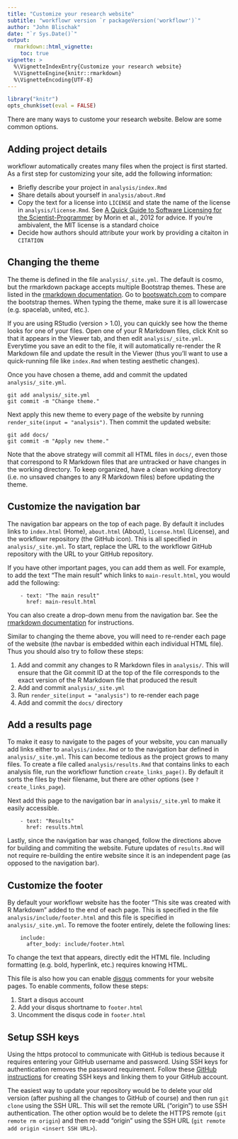 ```yaml
---
title: "Customize your research website"
subtitle: "workflowr version `r packageVersion('workflowr')`"
author: "John Blischak"
date: "`r Sys.Date()`"
output:
  rmarkdown::html_vignette:
    toc: true
vignette: >
  %\VignetteIndexEntry{Customize your research website}
  %\VignetteEngine{knitr::rmarkdown}
  %\VignetteEncoding{UTF-8}
---
```


```r
library("knitr")
opts_chunk$set(eval = FALSE)
```

There are many ways to custome your research website. Below are some common
options.

## Adding project details

workflowr automatically creates many files when the project is first started. As
a first step for customizing your site, add the following information:

* Briefly describe your project in `analysis/index.Rmd`
* Share details about yourself in `analysis/about.Rmd`
* Copy the text for a license into `LICENSE` and state the name of the license in `analysis/license.Rmd`. See [A Quick Guide to Software Licensing for the Scientist-Programmer](http://journals.plos.org/ploscompbiol/article?id=10.1371/journal.pcbi.1002598) by Morin et al., 2012 for advice. If you're ambivalent, the MIT license is a standard choice
* Decide how authors should attribute your work by providing a citaiton in `CITATION`

## Changing the theme

The theme is defined in the file `analysis/_site.yml`. The default is cosmo, but
the rmarkdown package accepts multiple Bootstrap themes. These are listed in the
[rmarkdown documentation][rmd-themes]. Go to 
[bootswatch.com](http://bootswatch.com/) to compare the bootstrap themes. When
typing the theme, make sure it is all lowercase (e.g. spacelab, united, etc.).

If you are using RStudio (version > 1.0), you can quickly see how the theme
looks for one of your files. Open one of your R Markdown files, click Knit so
that it appears in the Viewer tab, and then edit `analysis/_site.yml`. Everytime
you save an edit to the file, it will automatically re-render the R Markdown
file and update the result in the Viewer (thus you'll want to use a
quick-running file like `index.Rmd` when testing aesthetic changes).

Once you have chosen a theme, add and commit the updated `analysis/_site.yml`.

```
git add analysis/_site.yml
git commit -m "Change theme."
```

Next apply this new theme to every page of the website by running `render_site(input = "analysis")`. Then commit the updated website:

```
git add docs/
git commit -m "Apply new theme."
```

Note that the above strategy will commit all HTML files in `docs/`, even those
that correspond to R Markdown files that are untracked or have changes in the
working directory. To keep organized, have a clean working directory (i.e. no
unsaved changes to any R Markdown files) before updating the theme.

[rmd-themes]: http://rmarkdown.rstudio.com/html_document_format.html#appearance_and_style

## Customize the navigation bar

The navigation bar appears on the top of each page. By default it includes links
to `index.html` (Home), `about.html` (About), `license.html` (License), and the 
workflowr repository (the GitHub icon). This is all specified in
`analysis/_site.yml`. To start, replace the URL to the workflowr GitHub
repository with the URL to your GitHub repository.

If you have other important pages, you can add them as well. For example, to add
the text "The main result" which links to `main-result.html`, you would add the
following:

```
    - text: "The main result"
      href: main-result.html
```

You can also create a drop-down menu from the navigation bar. See the [rmarkdown
documentation][navbar] for instructions.

Similar to changing the theme above, you will need to re-render each page of the
website (the navbar is embedded within each individual HTML file). Thus you
should also try to follow these steps:

1. Add and commit any changes to R Markdown files in `analysis/`. This will ensure that the Git commit ID at the top of the file corresponds to the exact version of the R Markdown file that produced the result
1. Add and commit `analysis/_site.yml`
1. Run `render_site(input = "analysis")` to re-render each page
1. Add and commit the `docs/` directory

[navbar]: http://rmarkdown.rstudio.com/rmarkdown_websites.html#site_navigation

## Add a results page

To make it easy to navigate to the pages of your website, you can manually add 
links either to `analysis/index.Rmd` or to the navigation bar defined in 
`analysis/_site.yml`. This can become tedious as the project grows to many 
files. To create a file called `analysis/results.Rmd` that contains links to 
each analysis file, run the workflowr function `create_links_page()`. By default
it sorts the files by their filename, but there are other options (see
`?create_links_page`).

Next add this page to the navigation bar in `analysis/_site.yml` to make it
easily accessible.

```
    - text: "Results"
      href: results.html
```

Lastly, since the navigation bar was changed, follow the directions above for 
building and commiting the website. Future updates of `results.Rmd` will not
require re-building the entire website since it is an independent page (as
opposed to the navigation bar).

## Customize the footer

By default your workflowr website has the footer "This site was created with R
Markdown" added to the end of each page. This is specified in the file `analysis/include/footer.html` and this file is specified in `analysis/_site.yml`. To remove the footer entirely, delete the following lines:

```
    include:
      after_body: include/footer.html
```

To change the text that appears, directly edit the HTML file. Including
formatting (e.g. bold, hyperlink, etc.) requires knowing HTML.

This file is also how you can enable [disqus](https://disqus.com/) comments for
your website pages. To enable comments, follow these steps:

1. Start a disqus account
1. Add your disqus shortname to `footer.html`
1. Uncomment the disqus code in `footer.html`

## Setup SSH keys

Using the https protocol to communicate with GitHub is tedious because it
requires entering your GitHub username and password. Using SSH keys for
authentication removes the password requirement. Follow these [GitHub
instructions][ssh] for creating SSH keys and linking them to your GitHub
account.

The easiest way to update your repository would be to delete your old version
(after pushing all the changes to GitHub of course) and then run `git clone` 
using the SSH URL. This will set the remote URL ("origin") to use SSH 
authentication. The other option would be to delete the HTTPS remote (`git
remote rm origin`) and then re-add "origin" using the SSH URL (`git remote add
origin <insert SSH URL>`).

[ssh]: https://help.github.com/articles/generating-an-ssh-key/
